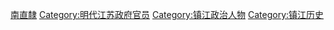 [[Category:明朝知府|南直隸]]
[[Category:明代江苏政府官员|Category:明代江苏政府官员]]
[[Category:镇江政治人物|Category:镇江政治人物]]
[[Category:镇江历史|Category:镇江历史]]